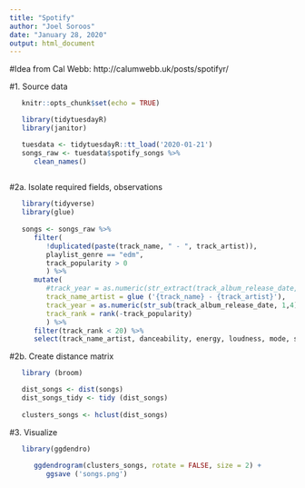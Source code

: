 ```yaml
---
title: "Spotify"
author: "Joel Soroos"
date: "January 28, 2020"
output: html_document
---
```


#Idea from Cal Webb: http://calumwebb.uk/posts/spotifyr/

#1.  Source data
```r
   knitr::opts_chunk$set(echo = TRUE)

   library(tidytuesdayR)
   library(janitor)

   tuesdata <- tidytuesdayR::tt_load('2020-01-21')
   songs_raw <- tuesdata$spotify_songs %>%
      clean_names()
   
```


#2a.  Isolate required fields, observations
```r

   library(tidyverse)  
   library(glue)
 
   songs <- songs_raw %>% 
      filter(
         !duplicated(paste(track_name, " - ", track_artist)),
         playlist_genre == "edm",
         track_popularity > 0
         ) %>% 
      mutate(
         #track_year = as.numeric(str_extract(track_album_release_date, "^.{4}")),
         track_name_artist = glue ('{track_name} - {track_artist}'),
         track_year = as.numeric(str_sub(track_album_release_date, 1,4)),
         track_rank = rank(-track_popularity)
         ) %>% 
      filter(track_rank < 20) %>%
      select(track_name_artist, danceability, energy, loudness, mode, speechiness, acousticness, instrumentalness, liveness, valence, tempo)

```


#2b.  Create distance matrix
```r

   library (broom)

   dist_songs <- dist(songs)
   dist_songs_tidy <- tidy (dist_songs)
   
   clusters_songs <- hclust(dist_songs)
```


#3.  Visualize
```r
   
   library(ggdendro)
   
      ggdendrogram(clusters_songs, rotate = FALSE, size = 2) + 
         ggsave ('songs.png')

```   